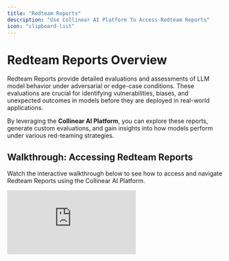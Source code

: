 ```yaml
---
title: "Redteam Reports"
description: "Use Collinear AI Platform To Access Redteam Reports"
icon: "clipboard-list"
---
```


# Redteam Reports Overview

Redteam Reports provide detailed evaluations and assessments of LLM model behavior under adversarial or edge-case conditions. These evaluations are crucial for identifying vulnerabilities, biases, and unexpected outcomes in models before they are deployed in real-world applications.

By leveraging the **Collinear AI Platform**, you can explore these reports, generate custom evaluations, and gain insights into how models perform under various red-teaming strategies.

## Walkthrough: Accessing Redteam Reports

Watch the interactive walkthrough below to see how to access and navigate Redteam Reports using the Collinear AI Platform.

<div style={{ position:"relative",paddingBottom:"calc(51.66666666666667% + 41px)",height:0,width:"100%" }}>
<iframe src="https://demo.arcade.software/TX0DnnEm2mDVMFGke1XN?embed&embed_mobile=inline&embed_desktop=inline&show_copy_link=true" title="Explore AI Model Evaluation with Collinear AI" frameborder="0" loading="lazy" webkitallowfullscreen mozallowfullscreen allowfullscreen allow="clipboard-write" style={{ position:"absolute",top:0,left:0,width:"100%",height:"100%",colorScheme:"light" }} />

</div>

## Key Features of Redteam Reports

- **Comprehensive Evaluations**: Test models against a wide array of edge cases and adversarial prompts.
- **Transparency & Explainability**: Understand why a model responds a certain way through contextual explanations.

## Getting Started

To start using Redteam Reports:

1. **Log in** to the [Collinear AI Platform](https://collinear.ai) with your account.
2. Navigate to the Assess-\>Redteam section.
3. Select a generated report or contact us to generate a report for you.
4. Review the report results and export findings as needed.

---